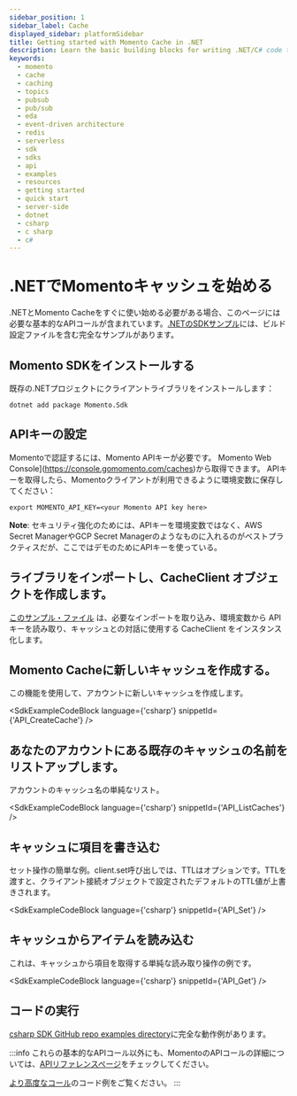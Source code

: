 ```yaml
---
sidebar_position: 1
sidebar_label: Cache
displayed_sidebar: platformSidebar
title: Getting started with Momento Cache in .NET
description: Learn the basic building blocks for writing .NET/C# code to interact with Momento Cache.
keywords:
  - momento
  - cache
  - caching
  - topics
  - pubsub
  - pub/sub
  - eda
  - event-driven architecture
  - redis
  - serverless
  - sdk
  - sdks
  - api
  - examples
  - resources
  - getting started
  - quick start
  - server-side
  - dotnet
  - csharp
  - c sharp
  - c#
---
```



# .NETでMomentoキャッシュを始める

.NETとMomento Cacheをすぐに使い始める必要がある場合、このページには必要な基本的なAPIコールが含まれています。[.NETのSDKサンプル](https://github.com/momentohq/client-sdk-dotnet/blob/main/examples)には、ビルド設定ファイルを含む完全なサンプルがあります。

## Momento SDKをインストールする

既存の.NETプロジェクトにクライアントライブラリをインストールします：

```cli
dotnet add package Momento.Sdk
```

## APIキーの設定

Momentoで認証するには、Momento APIキーが必要です。 Momento Web Console](https://console.gomomento.com/caches)から取得できます。
APIキーを取得したら、Momentoクライアントが利用できるように環境変数に保存してください：

```
export MOMENTO_API_KEY=<your Momento API key here>
```

**Note**: セキュリティ強化のためには、APIキーを環境変数ではなく、AWS Secret ManagerやGCP Secret Managerのようなものに入れるのがベストプラクティスだが、ここではデモのためにAPIキーを使っている。

## ライブラリをインポートし、CacheClient オブジェクトを作成します。
[このサンプル・ファイル](https://github.com/momentohq/client-sdk-dotnet/blob/main/examples/MomentoUsage/Program.cs) は、必要なインポートを取り込み、環境変数から API キーを読み取り、キャッシュとの対話に使用する CacheClient をインスタンス化します。

## Momento Cacheに新しいキャッシュを作成する。
この機能を使用して、アカウントに新しいキャッシュを作成します。

<SdkExampleCodeBlock language={'csharp'} snippetId={'API_CreateCache'} />

## あなたのアカウントにある既存のキャッシュの名前をリストアップします。
アカウントのキャッシュ名の単純なリスト。

<SdkExampleCodeBlock language={'csharp'} snippetId={'API_ListCaches'} />

## キャッシュに項目を書き込む
セット操作の簡単な例。client.set呼び出しでは、TTLはオプションです。TTLを渡すと、クライアント接続オブジェクトで設定されたデフォルトのTTL値が上書きされます。

<SdkExampleCodeBlock language={'csharp'} snippetId={'API_Set'} />

## キャッシュからアイテムを読み込む
これは、キャッシュから項目を取得する単純な読み取り操作の例です。

<SdkExampleCodeBlock language={'csharp'} snippetId={'API_Get'} />

## コードの実行

[csharp SDK GitHub repo examples directory](https://github.com/momentohq/client-sdk-dotnet/blob/main/examples)に完全な動作例があります。

:::info
これらの基本的なAPIコール以外にも、MomentoのAPIコールの詳細については、[APIリファレンスページ](/cache/develop/api-reference/index.mdx)をチェックしてください。

[より高度なコール](https://github.com/momentohq/client-sdk-dotnet/blob/main/examples/MomentoApplication/Program.cs)のコード例をご覧ください。
:::
